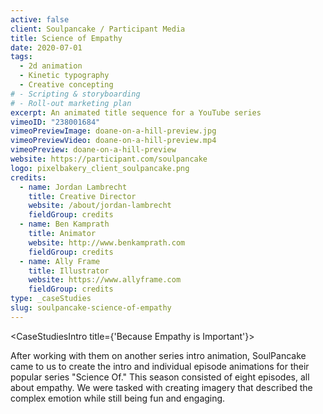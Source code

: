 ```yaml
---
active: false
client: Soulpancake / Participant Media
title: Science of Empathy
date: 2020-07-01
tags:
  - 2d animation
  - Kinetic typography
  - Creative concepting
# - Scripting & storyboarding
# - Roll-out marketing plan
excerpt: An animated title sequence for a YouTube series
vimeoID: "238001684"
vimeoPreviewImage: doane-on-a-hill-preview.jpg
vimeoPreviewVideo: doane-on-a-hill-preview.mp4
vimeoPreview: doane-on-a-hill-preview
website: https://participant.com/soulpancake
logo: pixelbakery_client_soulpancake.png
credits:
  - name: Jordan Lambrecht
    title: Creative Director
    website: /about/jordan-lambrecht
    fieldGroup: credits
  - name: Ben Kamprath
    title: Animator
    website: http://www.benkamprath.com
    fieldGroup: credits
  - name: Ally Frame
    title: Illustrator
    website: https://www.allyframe.com
    fieldGroup: credits
type: _caseStudies
slug: soulpancake-science-of-empathy
---
```


<CaseStudiesIntro title={'Because Empathy is Important'}>

After working with them on another series intro animation, SoulPancake came to us to create the intro and individual episode animations for their popular series "Science Of." This season consisted of eight episodes, all about empathy. We were tasked with creating imagery that described the complex emotion while still being fun and engaging.

</CaseStudiesIntro>

